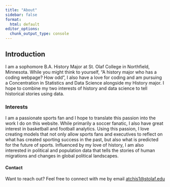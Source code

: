 ```yaml
---
title: "About"
sidebar: false
format:
  html: default
editor_options:
  chunk_output_type: console
---
```


## Introduction

I am a sophomore B.A. History Major at St. Olaf College in Northfield, Minnesota. While you might think to yourself, "A history major who has a coding webpage? How odd", I also have a love for coding and am pursuing a Concentration in Statistics and Data Science alongside my History major. I hope to combine my two interests of history and data science to tell historical stories using data. 

### Interests

I am a passionate sports fan and I hope to translate this passion into the work I do on this website. While primarily a soccer fanatic, I also have great interest in basketball and football analytics. Using this passion, I love creating models that not only allow sports fans and executives to reflect on what has created sporting success in the past, but also what is predicted for the future of sports. Influenced by my love of history, I am also interested in political and population data that tells the stories of human migrations and changes in global political landscapes. 

#### Contact

Want to reach out? Feel free to connect with me by email <a href='mailto:atchis1@stolaf.edu'>atchis1\@stolaf.edu</a>